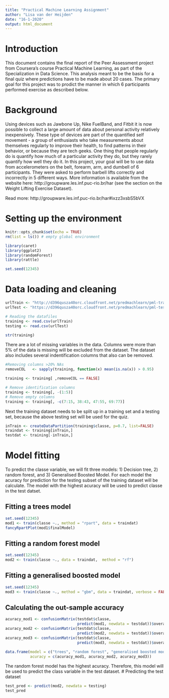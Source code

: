 ```yaml
---
title: "Practical Machine Learning Assignment"
author: "Lisa van der Heijden"
date: "16-1-2020"
output: html_document
---
```

# Introduction
This document contains the final report of the Peer Assessment project from Coursera's course Practical Machine Learning, as part of the Specialization in Data Science. This analysis meant to be the basis for a final quiz where predictions have to be made about 20 cases. The primary goal for this project was to prodict the manner in which 6 participants performed exercise as described below. 

# Background
Using devices such as Jawbone Up, Nike FuelBand, and Fitbit it is now possible to collect a large amount of data about personal activity relatively inexpensively. These type of devices are part of the quantified self movement - a group of enthusiasts who take measurements about themselves regularly to improve their health, to find patterns in their behavior, or because they are tech geeks. One thing that people regularly do is quantify how much of a particular activity they do, but they rarely quantify how well they do it. In this project, your goal will be to use data from accelerometers on the belt, forearm, arm, and dumbell of 6 participants. They were asked to perform barbell lifts correctly and incorrectly in 5 different ways. More information is available from the website here: http://groupware.les.inf.puc-rio.br/har (see the section on the Weight Lifting Exercise Dataset).

Read more: http://groupware.les.inf.puc-rio.br/har#ixzz3xsbS5bVX 

# Setting up the environment 
```r
knitr::opts_chunk$set(echo = TRUE)
rm(list = ls()) # empty global environment
```

```r
library(caret)
library(ggplot2)
library(randomForest)
library(rattle)
```

```r
set.seed(12345)
```

# Data loading and cleaning 
```r
urlTrain <- "http://d396qusza40orc.cloudfront.net/predmachlearn/pml-training.csv"
urlTest <- "https://d396qusza40orc.cloudfront.net/predmachlearn/pml-testing.csv"

# Reading the datafiles
training <- read.csv(urlTrain)
testing <- read.csv(urlTest)
```


```r
str(training)
```
There are a lot of missing variables in the data. Columns were more than 5% of the data is missing will be excluded from the dataset. The dataset also includes several indentification columns that also can be removed. 

```r
#Removing columns >20% NAs
removeCOL   <- sapply(training, function(x) mean(is.na(x)) > 0.95) 

training <- training[ ,removeCOL == FALSE]

# Remove identification columns
training <- training[, -(1:5)]
# Remove empty columns 
training <- training[, -c(7:15, 38:43, 47:55, 69:77)] 
```

Next the training dataset needs to be split up in a training set and a testing set, because the above testing set will be used for the quiz. 
```r
inTrain <- createDataPartition(training$classe, p=0.7, list=FALSE)
traindat <- training[inTrain,]
testdat <- training[-inTrain,]
```

# Model fitting 
To predict the classe variable, we will fit three models: 1) Decision tree, 2) random forest, and 3) Generalised Boosted Model. For each model the acuracy for prediction for the testing subset of the training dataset will be calculate. The model with the highest acuracy will be used to predict classe in the test datset. 

## Fitting a trees model 
```r
set.seed(12345)
mod1 <- train(classe ~., method = "rpart", data = traindat)
fancyRpartPlot(mod1$finalModel)
```

## Fitting a random forest model
```r
set.seed(12345)
mod2 <- train(classe ~., data = traindat,  method = "rf")
```

## Fitting a generalised boosted model 
```r
set.seed(12345)
mod3 <- train(classe ~., method = "gbm", data = traindat, verbose = FALSE)
```

## Calculating the out-sample accuracy
```r
acuracy_mod1 <- confusionMatrix(testdat$classe, 
                                predict(mod1, newdata = testdat))$overal[1]
acuracy_mod2 <- confusionMatrix(testdat$classe, 
                                predict(mod2, newdata = testdat))$overal[1]
acuracy_mod3 <- confusionMatrix(testdat$classe,
                                predict(mod3, newdata = testdat))$overal[1]

data.frame(model = c("trees", "random forest", "generalised boosted model"),
           acuracy = c(acuracy_mod1, acuracy_mod2, acuracy_mod3))
```

The random forest model has the highest acuracy. Therefore, this model will be used to predict the class variable in the test dataset. 
# Predicting the test dataset 
```r
test_pred <- predict(mod2, newdata = testing)
test_pred 
```